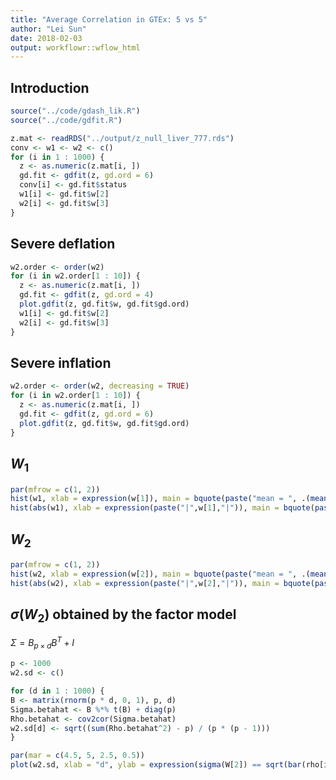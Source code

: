 ```yaml
---
title: "Average Correlation in GTEx: 5 vs 5"
author: "Lei Sun"
date: 2018-02-03
output: workflowr::wflow_html
---
```






## Introduction

```r
source("../code/gdash_lik.R")
source("../code/gdfit.R")
```

```r
z.mat <- readRDS("../output/z_null_liver_777.rds")
conv <- w1 <- w2 <- c()
for (i in 1 : 1000) {
  z <- as.numeric(z.mat[i, ])
  gd.fit <- gdfit(z, gd.ord = 6)
  conv[i] <- gd.fit$status
  w1[i] <- gd.fit$w[2]
  w2[i] <- gd.fit$w[3]
}
```

## Severe deflation

```r
w2.order <- order(w2)
for (i in w2.order[1 : 10]) {
  z <- as.numeric(z.mat[i, ])
  gd.fit <- gdfit(z, gd.ord = 4)
  plot.gdfit(z, gd.fit$w, gd.fit$gd.ord)
  w1[i] <- gd.fit$w[2]
  w2[i] <- gd.fit$w[3]
}
```

## Severe inflation

```r
w2.order <- order(w2, decreasing = TRUE)
for (i in w2.order[1 : 10]) {
  z <- as.numeric(z.mat[i, ])
  gd.fit <- gdfit(z, gd.ord = 6)
  plot.gdfit(z, gd.fit$w, gd.fit$gd.ord)
}
```

## $W_1$

```r
par(mfrow = c(1, 2))
hist(w1, xlab = expression(w[1]), main = bquote(paste("mean = ", .(mean(w1)), "; sd = ", .(sd(w1)))))
hist(abs(w1), xlab = expression(paste("|",w[1],"|")), main = bquote(paste("mean = ", .(mean(abs(w1))), "; sd = ", .(sd(abs(w1))))))
```

## $W_2$

```r
par(mfrow = c(1, 2))
hist(w2, xlab = expression(w[2]), main = bquote(paste("mean = ", .(mean(w2)), "; sd = ", .(sd(w2)), "; ", sqrt(bar(W[2]^2)), "= ", .(sqrt(mean(w2^2))))))
hist(abs(w2), xlab = expression(paste("|",w[2],"|")), main = bquote(paste("mean = ", .(mean(abs(w2))), "; sd = ", .(sd(abs(w2))), "; ", sqrt(bar(W[2]^2)), "= ", .(sqrt(mean(w2^2))))))
```

## $\sigma(W_2)$ obtained by the factor model

$\Sigma = B_{p \times d}B^T + I$

```r
p <- 1000
w2.sd <- c()

for (d in 1 : 1000) {
B <- matrix(rnorm(p * d, 0, 1), p, d)
Sigma.betahat <- B %*% t(B) + diag(p)
Rho.betahat <- cov2cor(Sigma.betahat)
w2.sd[d] <- sqrt((sum(Rho.betahat^2) - p) / (p * (p - 1)))
}
```

```r
par(mar = c(4.5, 5, 2.5, 0.5))
plot(w2.sd, xlab = "d", ylab = expression(sigma(W[2]) == sqrt(bar(rho[ij]^2))), main = expression(paste("Square root of the average squared correlation among ", hat(beta)[i], " and ", hat(beta)[j])))
```


